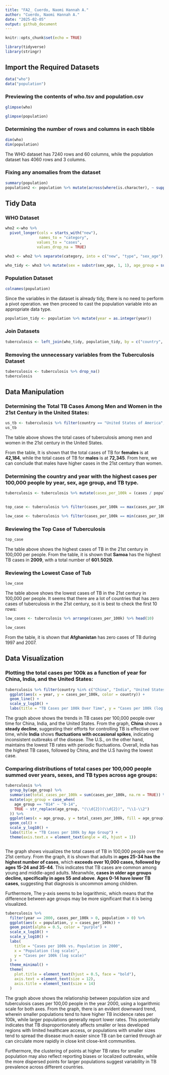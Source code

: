 ---
title: "FA2_ Cuerdo, Naomi Hannah A."
author: "Cuerdo, Naomi Hannah A."
date: "2025-02-05"
output: github_document
---

```{r setup, include=FALSE}
knitr::opts_chunk$set(echo = TRUE)
```

```{r import libraries, include=FALSE}
library(tidyverse)
library(stringr)

```


## Import the Required Datasets
```{r files}
data("who")
data("population")
```

### Previewing the contents of who.tsv and population.csv
```{r preview the contents of who.tsv}

glimpse(who)

```
```{r preview the contents of population.csv}

glimpse(population)


```

### Determining the number of rows and columns in each tibble 
```{r number of rows and columns of each data set}
dim(who)
dim(population)

```

The WHO dataset has 7240 rows and 60 columns, while the population dataset has 4060 rows and 3 columns. 


### Fixing any anomalies from the dataset

```{r summary and fix anomalies}
summary(population)
population2 <- population %>% mutate(across(where(is.character), ~ suppressWarnings(as.numeric(.)), .names = "cleaned_{col}"))

```


## Tidy Data

### WHO Dataset
```{r tidy who dataset}
who2 <-who %>%
  pivot_longer(cols = starts_with("new"), 
               names_to = "category",
              values_to = "cases",
              values_drop_na = TRUE)

who3 <- who2 %>% separate(category, into = c("new", "type", "sex_age"), sep = "_", fill = "right", extra = "merge") %>% select(-new)

who_tidy <- who3 %>% mutate(sex = substr(sex_age, 1, 1), age_group = substr(sex_age, 2, nchar(sex_age))) %>% select(-sex_age)
```


### Population Dataset

```{r identifying variables}
colnames(population)
```


Since the variables in the dataset is already tidy, there is no need to perform a pivot operation. we then proceed to cast the population variable into an appropriate data type.

```{r tidy population dataset}
population_tidy <- population %>% mutate(year = as.integer(year))
```


### Join Datasets

```{r joining datasets}
tuberculosis <- left_join(who_tidy, population_tidy, by = c("country", "year"))
```


### Removing the unnecessary variables from the Tuberculosis Dataset

```{r cleaning data}
tuberculosis <- tuberculosis %>% drop_na()
tuberculosis

```


## Data Manipulation

### Determining the Total TB Cases Among Men and Women in the 21st Century in the United States:

```{r TB cases in the US in the 21st centruy}

us_tb <- tuberculosis %>% filter(country == "United States of America", year >= 2000) %>% group_by(sex) %>% summarise(total_cases = sum(cases, na.rm = TRUE))
us_tb

```

The table above shows the total cases of tuberculosis among men and women in the 21st century in the United States. 

From the table, It is shown that the total cases of TB for **females** is at **42,184**, while the total cases of TB for **males** is at **72,345**. From here, we can conclude that males have higher cases in the 21st century than women. 

### Determining the country and year with the highest cases per 100,000 people by year, sex, age group, and TB type.


```{r Cases per 100k}

tuberculosis <- tuberculosis %>% mutate(cases_per_100k = (cases / population) * 100000)
  
```

```{r Identifying the Max & Min Cases per 100k}
top_case <- tuberculosis %>% filter(cases_per_100k == max(cases_per_100k, na.rm = TRUE))

low_case <- tuberculosis %>% filter(cases_per_100k == min(cases_per_100k, na.rm = TRUE))
```

### Reviewing the Top Case of Tuberculosis
```{r top case}

top_case

```

The table above shows the highest cases of TB in the 21st century in 100,000 per people. From the table, it is shown that **Samoa** has the highest TB cases in **2009**, with a total number of **601.5029.**

### Reviewing the Lowest Case of Tub
```{r low_case}
low_case
```

The table above shows the lowest cases of TB in the 21st century in 100,000 per people. It seems that there are a lot of countries that has zero cases of tuberculosis in the 21st century, so it is best to check the first 10 rows:

```{r low cases}

low_cases <- tuberculosis %>% arrange(cases_per_100k) %>% head(10)

low_cases

```

From the table, it is shown that **Afghanistan** has zero  cases of TB during 1997 and 2007.

## Data Visualization

### Plotting the total cases per 100k as a function of year for China, India, and the United States:


```{r data visualization for CN, IN, & US}

tuberculosis %>% filter(country %in% c("China", "India", "United States of America")) %>%
  ggplot(aes(x = year, y = cases_per_100k, color = country)) +
  geom_line() +
  scale_y_log10() +
  labs(title = "TB Cases per 100k Over Time", y = "Cases per 100k (log scale)")
```

The graph above shows the trends in TB cases per 100,000 people over time for China, India, and the United States. From the graph, **China** shows a **steady decline**, suggesting their efforts for controlling TB is effective over time, while **India** shows **fluctuations with occasional spikes**, indicating inconsistent outbreaks of the disease. The U.S., on the other hand, maintains the lowest TB rates with periodic fluctuations. Overall, India has the highest TB cases, followed by China, and the U.S having the lowest case.

### Comparing distributions of total cases per 100,000 people summed over years, sexes, and TB types across age groups:

```{r data vis across age groups}

tuberculosis %>% 
  group_by(age_group) %>%
  summarise(total_cases_per_100k = sum(cases_per_100k, na.rm = TRUE)) %>%
  mutate(age_group = case_when(
    age_group == "014" ~ "0-14",
    TRUE ~ str_replace(age_group, "(\\d{2})(\\d{2})", "\\1-\\2")
  )) %>%
  ggplot(aes(x = age_group, y = total_cases_per_100k, fill = age_group)) +
  geom_col() +
  scale_y_log10() +
  labs(title = "TB Cases per 100k by Age Group") +
  theme(axis.text.x = element_text(angle = 45, hjust = 1))



```


The graph shows visualizes the total cases of TB in 100,000 people over the 21st century. From the graph, it is shown that adults in **ages 25-34 has the highest number of cases**, which **exceeds over 10,000 cases, followed by ages 15-24 and 35-44**. This indicates that TB cases are common among young and middle-aged adults. Meanwhile, **cases in older age groups  decline, specifically in ages 55 and above**. **Ages 0-14 have lower TB cases**, suggesting that diagnosis is uncommon among children. 

Furthermore, The y-axis seems to be logarithmic, which means that the difference between age groups may be more significant that it is being visualized. 



```{r Relationship Between Cases and Population}

tuberculosis %>% 
  filter(year == 2000, cases_per_100k > 0, population > 0) %>%
  ggplot(aes(x = population, y = cases_per_100k)) +
  geom_point(alpha = 0.5, color = "purple") +
  scale_x_log10() +
  scale_y_log10() +
  labs(
    title = "Cases per 100k vs. Population in 2000",
    x = "Population (log scale)",
    y = "Cases per 100k (log scale)"
  ) +
  theme_minimal() +
  theme(
    plot.title = element_text(hjust = 0.5, face = "bold"),
    axis.text = element_text(size = 12),
    axis.title = element_text(size = 14)
  )


```

The graph above shows the relationship between population size and tuberculosis cases per 100,00 people in the year 2000, using a logarithmic scale for both axes. From the graph, there is an evident downward trend, wherein smaller populations tend to have higher TB incidence rates per 100k, while larger populations generally report lower rates. This potentially indicates that TB disproportionately affects smaller or less developed regions with limited healthcare access, or populations with smaller sizes tend to spread the disease much easier since TB can be carried through air can circulate more rapidly in close knit close-knit communities.

Furthermore, the clustering of points at higher TB rates for smaller population may also reflect reporting biases or localized outbreaks, while the more dispersed points for larger populations suggest variability in TB prevalence across different countries. 




